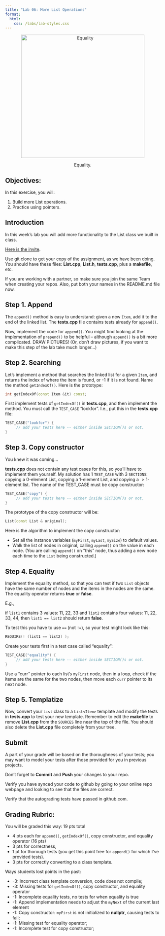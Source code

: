 ```yaml
---
title: "Lab 06: More List Operations"
format: 
  html:
    css: /labs/lab-styles.css
---
```


<center><figure>

<img src="/images/labs/lab06/lab06-header.gif" alt="Equality" width="400"/>

<figcaption>Equality.</figcaption>

</figure></center>

## Objectives:

In this exercise, you will:

1.  Build more List operations.
2.  Practice using pointers.




## Introduction

In this week's lab you will add more functionality to the List class we built in class.

[Here is the invite](){target="_blank"}.

Use git clone to get your copy of the assignment, as we have been doing. You should have these files: **List.cpp**, **List.h**, **tests.cpp**, plus a **makefile**, etc.

If you are working with a partner, so make sure you join the same Team when creating your repos. Also, put both your names in the README.md file now.

## Step 1. Append

The `append()` method is easy to understand: given a new `Item`, add it to the end of the linked list. The **tests.cpp** file contains tests already for `append()`.

Now, implement the code for `append()`. You might find looking at the implementation of `prepend()` to be helpful -- although `append()` is a bit more complicated. DRAW PICTURES! (Or, don't draw pictures, if you want to make this step of the lab take much longer...)

## Step 2. Searching

Let's implement a method that searches the linked list for a given `Item`, and returns the index of where the item is found, or -1 if it is not found. Name the method `getIndexOf()`. Here is the prototype:

```cpp
int getIndexOf(const Item &it) const;
```

First implement tests of `getIndexOf()` in **tests.cpp**, and then implement the method. You must call the `TEST_CASE` "lookfor". I.e., put this in the **tests.cpp** file:

```cpp
TEST_CASE("lookfor") {
     // add your tests here -- either inside SECTION()s or not.
}
```

## Step 3. Copy constructor

You knew it was coming...

**tests.cpp** does not contain any test cases for this, so you'll have to implement them yourself. My solution has 1 `TEST_CASE` with 3 `SECTIONS`: copying a 0-element List, copying a 1-element List, and copying a $>1$-element list. The name of the TEST_CASE must be copy constructor:

```cpp
TEST_CASE("copy") {
     // add your tests here -- either inside SECTION()s or not.
}
```

The prototype of the copy constructor will be:

```cpp
List(const List & original);
```

Here is the algorithm to implement the copy constructor:

- Set all the instance variables (`myFirst`, `myLast`, `mySize`) to default values.
- Walk the list of nodes in original, calling `append()` on the value in each node. (You are calling `append()` on "this" node, thus adding a new node each time to the `List` being constructed.)

## Step 4. Equality

Implement the equality method, so that you can test if two `List` objects have the same number of nodes and the items in the nodes are the same. The equality operator returns **true** or **false**. 

E.g., 

if `list1` contains 3 values: 11, 22, 33 and `list2` contains four values: 11, 22, 33, 44, then `list1 == list2` should return **false**.

To test this you have to use `==` (not `!=`), so your test might look like this:

```cpp
REQUIRE(! (list1 == list2) );
```

Create your tests first in a test case called "equality":

```cpp
TEST_CASE("equality") {
     // add your tests here -- either inside SECTION()s or not.
}
```

:::{.callout-tip}
Use a "curr" pointer to each list's `myFirst` node, then in a loop, check if the items are the same for the two nodes, then move each `curr` pointer to its next node.
:::

## Step 5. Templatize

Now, convert your `List` class to a `List<Item>` template and modify the tests in **tests.cpp** to test your new template. Remember to edit the **makefile** to remove **List.cpp** from the `SOURCES` line near the top of the file. You should also delete the **List.cpp** file completely from your tree.

## Submit

A part of your grade will be based on the thoroughness of your tests; you may want to model your tests after those provided for you in previous projects.

Don't forget to **Commit** and **Push** your changes to your repo.

Verify you have synced your code to github by going to your online repo webpage and looking to see that the files are correct.

Verify that the autograding tests have passed in github.com.

## Grading Rubric:

You will be graded this way: 19 pts total

- 4 pts each for `append()`, `getIndexOf()`, copy constructor, and equality operator (16 pts)
- 3 pts for correctness, 
- 1 pt for thorough tests (you get this point free for `append()` for which I've provided tests).
- 3 pts for correctly converting to a class template.

Ways students lost points in the past:

- -3: Incorrect class template conversion, code does not compile; 
- -3: Missing tests for `getIndexOf()`, copy constructor, and equality operator
- -1: Incomplete equality tests, no tests for when equality is true
- -1: Append implementation needs to adjust the `myNext` of the current last element
- -1: Copy constructor: `myFirst` is not initialized to **nullptr**, causing tests to fail; 
- -1: Missing test for equality operator; 
- -1: Incomplete test for copy constructor; 


<!-- [^1]: how to add footnotes. -->